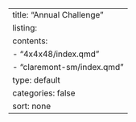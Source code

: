 ---
title: "Annual Challenge"
listing:
  contents:
    - "4x4x48/index.qmd"
    - "claremont-sm/index.qmd"
  type: default
  categories: false
  sort: none
---